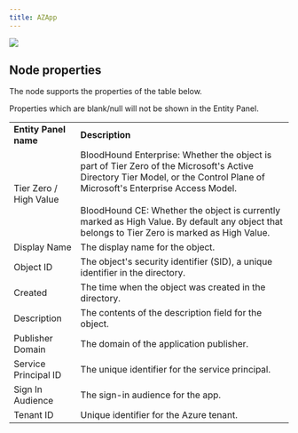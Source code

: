 ```yaml
---
title: AZApp
---
```


<img src="/assets/community-edition-pill-tag.svg"/> 

## Node properties

The node supports the properties of the table below.

<Note>
Properties which are blank/null will not be shown in the Entity Panel.
</Note>

|     |     |
| --- | --- |
| **Entity Panel name** | **Description** |
| Tier Zero / High Value | BloodHound Enterprise: Whether the object is part of Tier Zero of the Microsoft's Active Directory Tier Model, or the Control Plane of Microsoft's Enterprise Access Model.  <br/>  <br/>BloodHound CE: Whether the object is currently marked as High Value. By default any object that belongs to Tier Zero is marked as High Value. |
| Display Name | The display name for the object. |
| Object ID | The object's security identifier (SID), a unique identifier in the directory. |
| Created | The time when the object was created in the directory. |
| Description | The contents of the description field for the object. |
| Publisher Domain | The domain of the application publisher. |
| Service Principal ID | The unique identifier for the service principal. |
| Sign In Audience | The sign-in audience for the app. |
| Tenant ID | Unique identifier for the Azure tenant. |

